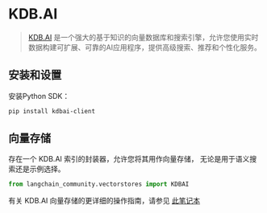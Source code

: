 # KDB.AI

>[KDB.AI](https://kdb.ai) 是一个强大的基于知识的向量数据库和搜索引擎，允许您使用实时数据构建可扩展、可靠的AI应用程序，提供高级搜索、推荐和个性化服务。


## 安装和设置

安装Python SDK：

```bash
pip install kdbai-client
```


## 向量存储

存在一个 KDB.AI 索引的封装器，允许您将其用作向量存储，
无论是用于语义搜索还是示例选择。

```python
from langchain_community.vectorstores import KDBAI
```

有关 KDB.AI 向量存储的更详细的操作指南，请参见 [此笔记本](/docs/integrations/vectorstores/kdbai)

